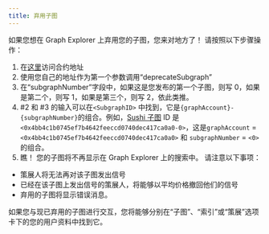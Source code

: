 ```yaml
---
title: 弃用子图
---
```


如果您想在 Graph Explorer 上弃用您的子图，您来对地方了！ 请按照以下步骤操作：

1. 在[这里](https://etherscan.io/address/0xadca0dd4729c8ba3acf3e99f3a9f471ef37b6825#writeProxyContract)访问合约地址
2. 使用您自己的地址作为第一个参数调用“deprecateSubgraph”
3. 在“subgraphNumber”字段中，如果这是您发布的第一个子图，则写 0，如果是第二个，则写 1，如果是第三个，则写 2，依此类推。
4. #2 和 #3 的输入可以在`<SubgraphID>` 中找到，它是`{graphAccount}-{subgraphNumber}`的组合。例如，[Sushi 子图](https://thegraph.com/explorer/subgraph?id=0x4bb4c1b0745ef7b4642feeccd0740dec417ca0a0-0&version=0x4bb4c1b0745ef7b4642feeccd0740dec417ca0a0-0-0&view=Overview) ID 是 `<0x4bb4c1b0745ef7b4642feeccd0740dec417ca0a0-0>`，这是`graphAccount` = `<0x4bb4c1b0745ef7b4642feeccd0740dec417ca0a0>` 和 `subgraphNumber` = `<0>`的组合。
5. 瞧！ 您的子图将不再显示在 Graph Explorer 上的搜索中。 请注意以下事项：

- 策展人将无法再对该子图发出信号
- 已经在该子图上发出信号的策展人，将能够以平均价格撤回他们的信号
- 弃用的子图将显示错误消息。

如果您与现已弃用的子图进行交互，您将能够分别在“子图”、“索引”或“策展”选项卡下的您的用户资料中找到它。

